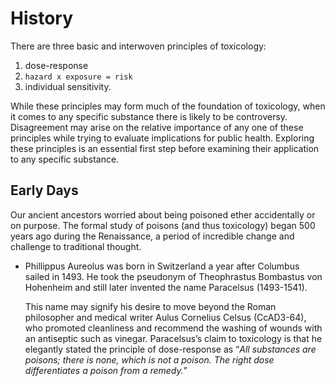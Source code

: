 
# History 

There are three basic and interwoven principles of toxicology: 

1) dose-response 
2) `hazard x exposure = risk`
3) individual sensitivity. 

While these principles may form much of the foundation of toxicology, 
when it comes to any specific substance there is
likely to be controversy. 
Disagreement may arise on the relative importance of any one of
these principles while trying to evaluate implications for public health. 
Exploring these principles is an essential first step before examining their application to any specific substance. 


## Early Days

Our ancient ancestors worried about being poisoned ether accidentally or on purpose. The formal study of poisons (and thus toxicology) began 500 years ago during the
Renaissance, a period of incredible change and challenge to traditional thought.

- Phillippus Aureolus was born in Switzerland a year after Columbus 
  sailed in 1493. He took the pseudonym of Theophrastus Bombastus von Hohenheim 
  and still later invented the name Paracelsus (1493-1541). 
  
  This name may signify his desire to move
  beyond the Roman philosopher and medical writer Aulus Cornelius Celsus (CcAD3-64),
  who promoted cleanliness and recommend the washing of wounds with an antiseptic such
  as vinegar. Paracelsus’s claim to toxicology is that he elegantly 
  stated the principle of dose-response as 
  “_All substances are poisons; there is none, which is
  not a poison. The right dose differentiates a poison from a remedy._” 
 
 











